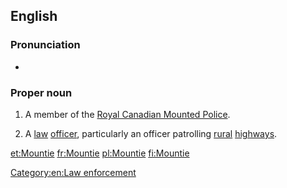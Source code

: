 ==English==

===Pronunciation===
* {{audio|en-ca-mountie.ogg|Audio (CA)}}
*: {{rhymes|aʊnti}}

===Proper noun===
{{en-proper noun|Mounties}}

# {{context|informal|lang=en}} A member of the [[w:Royal Canadian Mounted Police|Royal Canadian Mounted Police]].
# {{context|US|informal|lang=en}} A [[law]] [[officer]], particularly an officer patrolling [[rural]] [[highways]].

[[Category:en:Law enforcement]]

[[et:Mountie]]
[[fr:Mountie]]
[[pl:Mountie]]
[[fi:Mountie]]